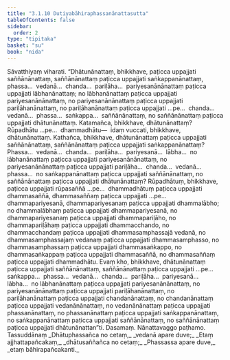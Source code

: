 ```yaml
---
title: "3.1.10 Dutiyabāhiraphassanānattasutta"
tableOfContents: false
sidebar:
  order: 2
type: "tipitaka"
basket: "su"
book: "nida"
---
```



<DynamicBreadcrumb />

<Division number="94" book="nida">

<Paragraph number="675" book="nida">
Sāvatthiyaṃ viharati. “Dhātunānattaṃ, bhikkhave, paṭicca uppajjati saññānānattaṃ, saññānānattaṃ paṭicca uppajjati saṅkappanānattaṃ, phassa…  vedanā…  chanda…  pariḷāha…  pariyesanānānattaṃ paṭicca uppajjati lābhanānattaṃ; no lābhanānattaṃ paṭicca uppajjati pariyesanānānattaṃ, no pariyesanānānattaṃ paṭicca uppajjati pariḷāhanānattaṃ, no pariḷāhanānattaṃ paṭicca uppajjati …pe…  chanda…  vedanā…  phassa…  saṅkappa…  saññānānattaṃ, no saññānānattaṃ paṭicca uppajjati dhātunānattaṃ. Katamañca, bhikkhave, dhātunānattaṃ? Rūpadhātu …pe…  dhammadhātu—  idaṃ vuccati, bhikkhave, dhātunānattaṃ.
</Paragraph>

<Paragraph number="676" book="nida">
Kathañca, bhikkhave, dhātunānattaṃ paṭicca uppajjati saññānānattaṃ, saññānānattaṃ paṭicca uppajjati saṅkappanānattaṃ? Phassa…  vedanā…  chanda…  pariḷāha…  pariyesanā…  lābha…  no lābhanānattaṃ paṭicca uppajjati pariyesanānānattaṃ, no pariyesanānānattaṃ paṭicca uppajjati pariḷāha…  chanda…  vedanā…  phassa…  no saṅkappanānattaṃ paṭicca uppajjati saññānānattaṃ, no saññānānattaṃ paṭicca uppajjati dhātunānattaṃ?
</Paragraph>

<Paragraph number="677" book="nida">
Rūpadhātuṃ, bhikkhave, paṭicca uppajjati rūpasaññā …pe…  dhammadhātuṃ paṭicca uppajjati dhammasaññā, dhammasaññaṃ paṭicca uppajjati …pe…  dhammapariyesanā, dhammapariyesanaṃ paṭicca uppajjati dhammalābho; no dhammalābhaṃ paṭicca uppajjati dhammapariyesanā, no dhammapariyesanaṃ paṭicca uppajjati dhammapariḷāho, no dhammapariḷāhaṃ paṭicca uppajjati dhammacchando, no dhammacchandaṃ paṭicca uppajjati dhammasamphassajā vedanā, no dhammasamphassajaṃ vedanaṃ paṭicca uppajjati dhammasamphasso, no dhammasamphassaṃ paṭicca uppajjati dhammasaṅkappo, no dhammasaṅkappaṃ paṭicca uppajjati dhammasaññā, no dhammasaññaṃ paṭicca uppajjati dhammadhātu.
</Paragraph>

<Paragraph number="678" book="nida">
Evaṃ kho, bhikkhave, dhātunānattaṃ paṭicca uppajjati saññānānattaṃ, saññānānattaṃ paṭicca uppajjati …pe…  saṅkappa…  phassa…  vedanā…  chanda…  pariḷāha…  pariyesanā…  lābha…  no lābhanānattaṃ paṭicca uppajjati pariyesanānānattaṃ, no pariyesanānānattaṃ paṭicca uppajjati pariḷāhanānattaṃ, no pariḷāhanānattaṃ paṭicca uppajjati chandanānattaṃ, no chandanānattaṃ paṭicca uppajjati vedanānānattaṃ, no vedanānānattaṃ paṭicca uppajjati phassanānattaṃ, no phassanānattaṃ paṭicca uppajjati saṅkappanānattaṃ, no saṅkappanānattaṃ paṭicca uppajjati saññānānattaṃ, no saññānānattaṃ paṭicca uppajjati dhātunānattan”ti.

</Paragraph>
</Division>

<Paragraph number="679" type="center" book="nida">
Dasamaṃ.



</Paragraph>

<Paragraph number="680" type="center" book="nida">
Nānattavaggo paṭhamo.



</Paragraph>

<Paragraph number="681" type="center" book="nida">
Tassuddānaṃ


</Paragraph>

<Paragraph number="682" type="verses" book="nida">
_Dhātuphassañca no cetaṃ,_  
_vedanā apare duve;_  
_Etaṃ ajjhattapañcakaṃ,_  
_dhātusaññañca no cetaṃ;_  
_Phassassa apare duve,_  
_etaṃ bāhirapañcakanti._
</Paragraph>